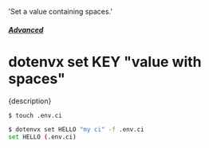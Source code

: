   'Set a value containing spaces.'

##### [Advanced](/docs/advanced)
# dotenvx set KEY "value with spaces"

<p className="lead">{description}</p>

```sh
$ touch .env.ci

$ dotenvx set HELLO "my ci" -f .env.ci
set HELLO (.env.ci)
```
